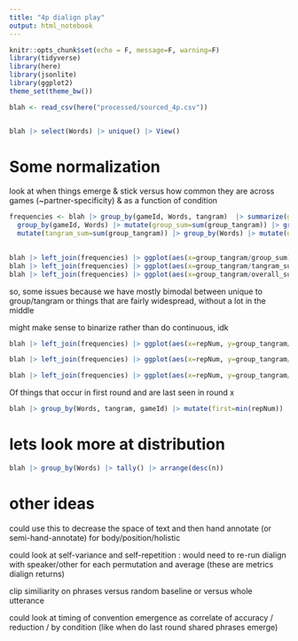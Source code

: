 ```yaml
---
title: "4p dialign play"
output: html_notebook
---
```


```r
knitr::opts_chunk$set(echo = F, message=F, warning=F)
library(tidyverse)
library(here)
library(jsonlite)
library(ggplot2)
theme_set(theme_bw())
```

```r

blah <- read_csv(here("processed/sourced_4p.csv"))


blah |> select(Words) |> unique() |> View()
```

# Some normalization

look at when things emerge & stick versus how common they are across games (~partner-specificity) & as a function of condition


```r
frequencies <- blah |> group_by(gameId, Words, tangram)  |> summarize(group_tangram=n()) |> 
  group_by(gameId, Words) |> mutate(group_sum=sum(group_tangram)) |> group_by(Words, tangram) |> 
  mutate(tangram_sum=sum(group_tangram)) |> group_by(Words) |> mutate(overall_sum=sum(group_tangram)) 
                                                                     

```

```r

blah |> left_join(frequencies) |> ggplot(aes(x=group_tangram/group_sum))+geom_density()
blah |> left_join(frequencies) |> ggplot(aes(x=group_tangram/tangram_sum))+geom_density()
blah |> left_join(frequencies) |> ggplot(aes(x=group_tangram/overall_sum))+geom_density()

```
so, some issues because we have mostly bimodal between unique to group/tangram or things that are fairly widespread, without a lot in the middle

might make sense to binarize rather than do continuous, idk 

```r


blah |> left_join(frequencies) |> ggplot(aes(x=repNum, y=group_tangram/group_sum))+geom_point(alpha=.01)+stat_summary()

blah |> left_join(frequencies) |> ggplot(aes(x=repNum, y=group_tangram/tangram_sum))+geom_point(alpha=.01)+stat_summary()

blah |> left_join(frequencies) |> ggplot(aes(x=repNum, y=group_tangram/overall_sum))+geom_point(alpha=.01)+stat_summary()

```

Of things that occur in first round and are last seen in round x

```r
blah |> group_by(Words, tangram, gameId) |> mutate(first=min(repNum)) |> left_join(frequencies) |> filter(first==0) |> ggplot(aes(x=repNum, y=group_tangram/group_sum))+geom_point(alpha=.01)+stat_summary()
```
# lets look more at distribution

```r

blah |> group_by(Words) |> tally() |> arrange(desc(n))

```
# other ideas

could use this to decrease the space of text and then hand annotate (or semi-hand-annotate) for body/position/holistic

could look at self-variance and self-repetition : would need to re-run dialign with speaker/other for each permutation and average (these are metrics dialign returns)

clip similiarity on phrases versus random baseline or versus whole utterance

could look at timing of convention emergence as correlate of accuracy / reduction / by condition (like when do last round shared phrases emerge)